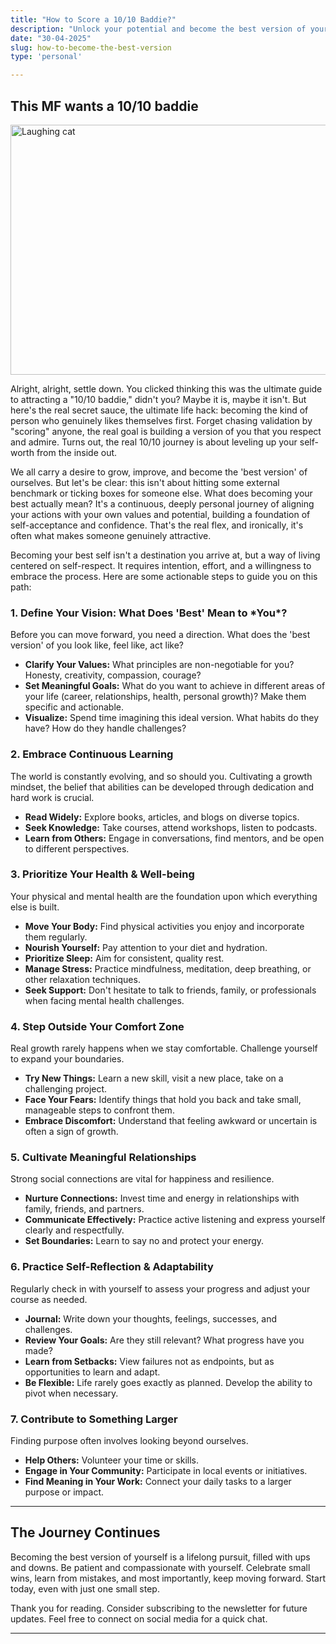 ```yaml
---
title: "How to Score a 10/10 Baddie?"
description: "Unlock your potential and become the best version of yourself. Explore actionable steps for self-improvement, personal growth, well-being, and finding purpose in your life."
date: "30-04-2025"
slug: how-to-become-the-best-version
type: 'personal'

---
```


<h2 class="text-2xl font-semibold text-primary my-4">This MF wants a 10/10 baddie</h2>

<div style={{ display: 'flex', justifyContent: 'center' }}>
  <img src="/blog-images/cat-laughing.jpg" className="m-4" alt="Laughing cat" width="800" height="400" />
</div>

Alright, alright, settle down. You clicked thinking this was the ultimate guide to attracting a "10/10 baddie," didn't you? Maybe it is, maybe it isn't. But here's the real secret sauce, the ultimate life hack: becoming the kind of person who genuinely likes themselves first. Forget chasing validation by "scoring" anyone, the real goal is building a version of you that you respect and admire. Turns out, the real 10/10 journey is about leveling up your self-worth from the inside out.

We all carry a desire to grow, improve, and become the 'best version' of ourselves. But let's be clear: this isn't about hitting some external benchmark or ticking boxes for someone else. What does becoming your best actually mean? It's a continuous, deeply personal journey of aligning your actions with your own values and potential, building a foundation of self-acceptance and confidence. That's the real flex, and ironically, it's often what makes someone genuinely attractive.

Becoming your best self isn't a destination you arrive at, but a way of living centered on self-respect. It requires intention, effort, and a willingness to embrace the process. Here are some actionable steps to guide you on this path:

<h3 class="text-xl font-semibold text-primary my-4">1. Define Your Vision: What Does 'Best' Mean to *You*? </h3>

Before you can move forward, you need a direction. What does the 'best version' of you look like, feel like, act like?

*   **Clarify Your Values:** What principles are non-negotiable for you? Honesty, creativity, compassion, courage?
*   **Set Meaningful Goals:** What do you want to achieve in different areas of your life (career, relationships, health, personal growth)? Make them specific and actionable.
*   **Visualize:** Spend time imagining this ideal version. What habits do they have? How do they handle challenges?

<h3 class="text-xl font-semibold text-primary my-4">2. Embrace Continuous Learning</h3>

The world is constantly evolving, and so should you. Cultivating a growth mindset, the belief that abilities can be developed through dedication and hard work is crucial.

*   **Read Widely:** Explore books, articles, and blogs on diverse topics.
*   **Seek Knowledge:** Take courses, attend workshops, listen to podcasts.
*   **Learn from Others:** Engage in conversations, find mentors, and be open to different perspectives.

<h3 class="text-xl font-semibold text-primary my-4">3. Prioritize Your Health & Well-being</h3>

Your physical and mental health are the foundation upon which everything else is built.

*   **Move Your Body:** Find physical activities you enjoy and incorporate them regularly.
*   **Nourish Yourself:** Pay attention to your diet and hydration.
*   **Prioritize Sleep:** Aim for consistent, quality rest.
*   **Manage Stress:** Practice mindfulness, meditation, deep breathing, or other relaxation techniques.
*   **Seek Support:** Don't hesitate to talk to friends, family, or professionals when facing mental health challenges.

<h3 class="text-xl font-semibold text-primary my-4">4. Step Outside Your Comfort Zone </h3>

Real growth rarely happens when we stay comfortable. Challenge yourself to expand your boundaries.

*   **Try New Things:** Learn a new skill, visit a new place, take on a challenging project.
*   **Face Your Fears:** Identify things that hold you back and take small, manageable steps to confront them.
*   **Embrace Discomfort:** Understand that feeling awkward or uncertain is often a sign of growth.

<h3 class="text-xl font-semibold text-primary my-4">5. Cultivate Meaningful Relationships </h3>

Strong social connections are vital for happiness and resilience.

*   **Nurture Connections:** Invest time and energy in relationships with family, friends, and partners.
*   **Communicate Effectively:** Practice active listening and express yourself clearly and respectfully.
*   **Set Boundaries:** Learn to say no and protect your energy.

<h3 class="text-xl font-semibold text-primary my-4">6. Practice Self-Reflection & Adaptability </h3>

Regularly check in with yourself to assess your progress and adjust your course as needed.

*   **Journal:** Write down your thoughts, feelings, successes, and challenges.
*   **Review Your Goals:** Are they still relevant? What progress have you made?
*   **Learn from Setbacks:** View failures not as endpoints, but as opportunities to learn and adapt.
*   **Be Flexible:** Life rarely goes exactly as planned. Develop the ability to pivot when necessary.

<h3 class="text-xl font-semibold text-primary my-4">7. Contribute to Something Larger </h3>

Finding purpose often involves looking beyond ourselves.

*   **Help Others:** Volunteer your time or skills.
*   **Engage in Your Community:** Participate in local events or initiatives.
*   **Find Meaning in Your Work:** Connect your daily tasks to a larger purpose or impact.

---

<h2 class="text-2xl font-semibold text-primary my-4">The Journey Continues </h2>

Becoming the best version of yourself is a lifelong pursuit, filled with ups and downs. Be patient and compassionate with yourself. Celebrate small wins, learn from mistakes, and most importantly, keep moving forward. Start today, even with just one small step.

Thank you for reading. Consider subscribing to the newsletter for future updates. Feel free to connect on social media for a quick chat.

---